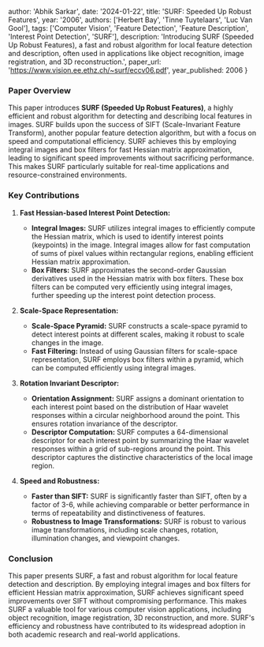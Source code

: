 
  author: 'Abhik Sarkar',
  date: '2024-01-22',
  title: 'SURF: Speeded Up Robust Features',
  year: '2006',
  authors: ['Herbert Bay', 'Tinne Tuytelaars', 'Luc Van Gool'],
  tags: ['Computer Vision', 'Feature Detection', 'Feature Description', 'Interest Point Detection', 'SURF'],
  description: 'Introducing SURF (Speeded Up Robust Features), a fast and robust algorithm for local feature detection and description, often used in applications like object recognition, image registration, and 3D reconstruction.',
  paper_url: 'https://www.vision.ee.ethz.ch/~surf/eccv06.pdf', 
  year_published: 2006
}


### Paper Overview

This paper introduces **SURF (Speeded Up Robust Features)**, a highly efficient and robust algorithm for detecting and describing local features in images. SURF builds upon the success of SIFT (Scale-Invariant Feature Transform), another popular feature detection algorithm, but with a focus on speed and computational efficiency. SURF achieves this by employing integral images and box filters for fast Hessian matrix approximation, leading to significant speed improvements without sacrificing performance. This makes SURF particularly suitable for real-time applications and resource-constrained environments.

### Key Contributions

1. **Fast Hessian-based Interest Point Detection:**
   - **Integral Images:** SURF utilizes integral images to efficiently compute the Hessian matrix, which is used to identify interest points (keypoints) in the image. Integral images allow for fast computation of sums of pixel values within rectangular regions, enabling efficient Hessian matrix approximation.
   - **Box Filters:** SURF approximates the second-order Gaussian derivatives used in the Hessian matrix with box filters. These box filters can be computed very efficiently using integral images, further speeding up the interest point detection process.

2. **Scale-Space Representation:**
   - **Scale-Space Pyramid:** SURF constructs a scale-space pyramid to detect interest points at different scales, making it robust to scale changes in the image.
   - **Fast Filtering:** Instead of using Gaussian filters for scale-space representation, SURF employs box filters within a pyramid, which can be computed efficiently using integral images.

3. **Rotation Invariant Descriptor:**
   - **Orientation Assignment:** SURF assigns a dominant orientation to each interest point based on the distribution of Haar wavelet responses within a circular neighborhood around the point. This ensures rotation invariance of the descriptor.
   - **Descriptor Computation:** SURF computes a 64-dimensional descriptor for each interest point by summarizing the Haar wavelet responses within a grid of sub-regions around the point. This descriptor captures the distinctive characteristics of the local image region.

4. **Speed and Robustness:**
   - **Faster than SIFT:** SURF is significantly faster than SIFT, often by a factor of 3-6, while achieving comparable or better performance in terms of repeatability and distinctiveness of features.
   - **Robustness to Image Transformations:** SURF is robust to various image transformations, including scale changes, rotation, illumination changes, and viewpoint changes.

### Conclusion

This paper presents SURF, a fast and robust algorithm for local feature detection and description. By employing integral images and box filters for efficient Hessian matrix approximation, SURF achieves significant speed improvements over SIFT without compromising performance. This makes SURF a valuable tool for various computer vision applications, including object recognition, image registration, 3D reconstruction, and more. SURF's efficiency and robustness have contributed to its widespread adoption in both academic research and real-world applications.